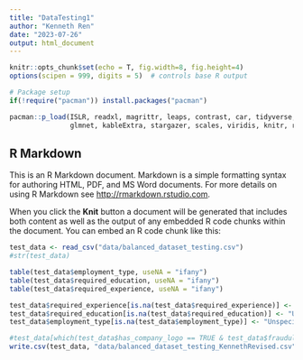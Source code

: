 ```yaml
---
title: "DataTesting1"
author: "Kenneth Ren"
date: "2023-07-26"
output: html_document
---
```


```r
knitr::opts_chunk$set(echo = T, fig.width=8, fig.height=4)
options(scipen = 999, digits = 5)  # controls base R output

# Package setup
if(!require("pacman")) install.packages("pacman")

pacman::p_load(ISLR, readxl, magrittr, leaps, contrast, car, tidyverse, dplyr, ggplot2, data.table, lubridate, 
               glmnet, kableExtra, stargazer, scales, viridis, knitr, readr, usmap)
```

## R Markdown

This is an R Markdown document. Markdown is a simple formatting syntax for authoring HTML, PDF, and MS Word documents. For more details on using R Markdown see <http://rmarkdown.rstudio.com>.

When you click the **Knit** button a document will be generated that includes both content as well as the output of any embedded R code chunks within the document. You can embed an R code chunk like this:

```r

test_data <- read_csv("data/balanced_dataset_testing.csv")
#str(test_data)

```


```r
table(test_data$employment_type, useNA = "ifany")
table(test_data$required_education, useNA = "ifany")
table(test_data$required_experience, useNA = "ifany")
```

```r
test_data$required_experience[is.na(test_data$required_experience)] <- "Not Applicable"
test_data$required_education[is.na(test_data$required_education)] <- "Unspecified"
test_data$employment_type[is.na(test_data$employment_type)] <- "Unspecified"
```

```r
#test_data[which(test_data$has_company_logo == TRUE & test_data$fraudulent == TRUE),]
write.csv(test_data, "data/balanced_dataset_testing_KennethRevised.csv")
```

